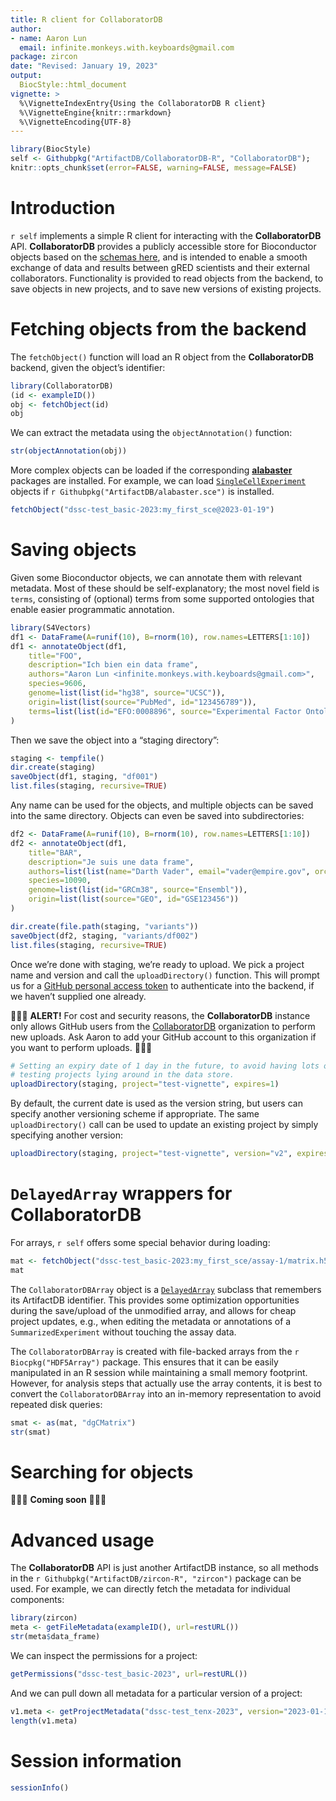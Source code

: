 ```yaml
---
title: R client for CollaboratorDB
author:
- name: Aaron Lun
  email: infinite.monkeys.with.keyboards@gmail.com
package: zircon
date: "Revised: January 19, 2023"
output:
  BiocStyle::html_document
vignette: >
  %\VignetteIndexEntry{Using the CollaboratorDB R client}
  %\VignetteEngine{knitr::rmarkdown}
  %\VignetteEncoding{UTF-8}
---
```


```r
library(BiocStyle)
self <- Githubpkg("ArtifactDB/CollaboratorDB-R", "CollaboratorDB");
knitr::opts_chunk$set(error=FALSE, warning=FALSE, message=FALSE)
```

# Introduction

`r self` implements a simple R client for interacting with the **CollaboratorDB** API.
**CollaboratorDB** provides a publicly accessible store for Bioconductor objects based on the [schemas here](https://github.com/ArtifactDB/CollaboratorDB-schemas),
and is intended to enable a smooth exchange of data and results between gRED scientists and their external collaborators.
Functionality is provided to read objects from the backend, to save objects in new projects, and to save new versions of existing projects.

# Fetching objects from the backend

The `fetchObject()` function will load an R object from the **CollaboratorDB** backend, given the object's identifier:

```r
library(CollaboratorDB)
(id <- exampleID())
obj <- fetchObject(id)
obj
```

We can extract the metadata using the `objectAnnotation()` function:

```r
str(objectAnnotation(obj))
```

More complex objects can be loaded if the corresponding [**alabaster**](https://github.com/ArtifactDB/alabaster.base) packages are installed.
For example, we can load [`SingleCellExperiment`](https://bioconductor.org/packages/SingleCellExperiment) objects if `r Githubpkg("ArtifactDB/alabaster.sce")` is installed.

```r
fetchObject("dssc-test_basic-2023:my_first_sce@2023-01-19")
```

# Saving objects 

Given some Bioconductor objects, we can annotate them with relevant metadata.
Most of these should be self-explanatory; the most novel field is `terms`, consisting of (optional) terms from some supported ontologies that enable easier programmatic annotation.

```r
library(S4Vectors)
df1 <- DataFrame(A=runif(10), B=rnorm(10), row.names=LETTERS[1:10])
df1 <- annotateObject(df1, 
    title="FOO",
    description="Ich bien ein data frame",
    authors="Aaron Lun <infinite.monkeys.with.keyboards@gmail.com>",
    species=9606,
    genome=list(list(id="hg38", source="UCSC")),
    origin=list(list(source="PubMed", id="123456789")),
    terms=list(list(id="EFO:0008896", source="Experimental Factor Ontology", version="v3.39.1"))
)
```

Then we save the object into a "staging directory":

```r
staging <- tempfile()
dir.create(staging)
saveObject(df1, staging, "df001")
list.files(staging, recursive=TRUE)
```

Any name can be used for the objects, and multiple objects can be saved into the same directory.
Objects can even be saved into subdirectories:

```r
df2 <- DataFrame(A=runif(10), B=rnorm(10), row.names=LETTERS[1:10])
df2 <- annotateObject(df1, 
    title="BAR",
    description="Je suis une data frame",
    authors=list(list(name="Darth Vader", email="vader@empire.gov", orcid="0000-0000-0000-0001")),
    species=10090,
    genome=list(list(id="GRCm38", source="Ensembl")),
    origin=list(list(source="GEO", id="GSE123456"))
)

dir.create(file.path(staging, "variants"))
saveObject(df2, staging, "variants/df002")
list.files(staging, recursive=TRUE)
```

Once we're done with staging, we're ready to upload.
We pick a project name and version and call the `uploadDirectory()` function.
This will prompt us for a [GitHub personal access token](https://github.com/settings/tokens) to authenticate into the backend, if we haven't supplied one already.

🚨🚨🚨 **ALERT!**
For cost and security reasons, the **CollaboratorDB** instance only allows GitHub users from the [CollaboratorDB](https://github.com/CollaboratorDB) organization to perform new uploads.
Ask Aaron to add your GitHub account to this organization if you want to perform uploads.
🚨🚨🚨

```r
# Setting an expiry date of 1 day in the future, to avoid having lots of
# testing projects lying around in the data store.
uploadDirectory(staging, project="test-vignette", expires=1)
```

By default, the current date is used as the version string, but users can specify another versioning scheme if appropriate.
The same `uploadDirectory()` call can be used to update an existing project by simply specifying another version:

```r
uploadDirectory(staging, project="test-vignette", version="v2", expires=1)
```

# `DelayedArray` wrappers for CollaboratorDB

For arrays, `r self` offers some special behavior during loading:

```r
mat <- fetchObject("dssc-test_basic-2023:my_first_sce/assay-1/matrix.h5@2023-01-19")
mat
```

The `CollaboratorDBArray` object is a [`DelayedArray`](https://bioconductor.org/packages/DelayedArray) subclass that remembers its ArtifactDB identifier.
This provides some optimization opportunities during the save/upload of the unmodified array,
and allows for cheap project updates, e.g., when editing the metadata or annotations of a `SummarizedExperiment` without touching the assay data.

The `CollaboratorDBArray` is created with file-backed arrays from the `r Biocpkg("HDF5Array")` package.
This ensures that it can be easily manipulated in an R session while maintaining a small memory footprint.
However, for analysis steps that actually use the array contents, it is best to convert the `CollaboratorDBArray` into an in-memory representation to avoid repeated disk queries:

```r
smat <- as(mat, "dgCMatrix")
str(smat)
```

# Searching for objects

🚧🚧🚧 **Coming soon** 🚧🚧🚧

# Advanced usage

The **CollaboratorDB** API is just another ArtifactDB instance, so all methods in the `r Githubpkg("ArtifactDB/zircon-R", "zircon")` package can be used.
For example, we can directly fetch the metadata for individual components:

```r
library(zircon)
meta <- getFileMetadata(exampleID(), url=restURL())
str(meta$data_frame)
```

We can inspect the permissions for a project:

```r
getPermissions("dssc-test_basic-2023", url=restURL())
```

And we can pull down all metadata for a particular version of a project:

```r
v1.meta <- getProjectMetadata("dssc-test_tenx-2023", version="2023-01-19", url=restURL())
length(v1.meta)
```

# Session information {-}

```r
sessionInfo()
```
